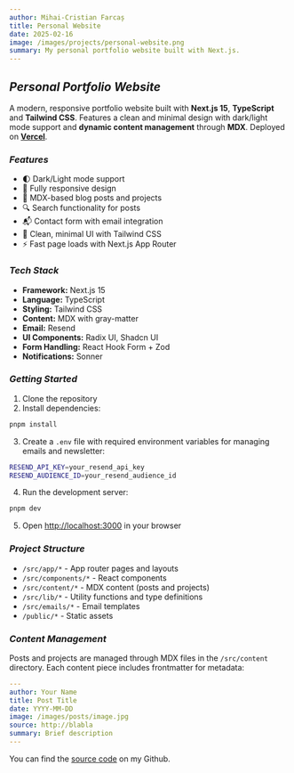```yaml
---
author: Mihai-Cristian Farcaș
title: Personal Website
date: 2025-02-16
image: /images/projects/personal-website.png
summary: My personal portfolio website built with Next.js.
---
```


## _Personal Portfolio Website_

A modern, responsive portfolio website built with **Next.js 15**, **TypeScript**
and **Tailwind CSS**. Features a clean and minimal design with dark/light mode
support and **dynamic content management** through **MDX**. Deployed on
**[Vercel](https://vercel.com)**.

### _Features_

- 🌓 Dark/Light mode support
- 📱 Fully responsive design
- 📝 MDX-based blog posts and projects
- 🔍 Search functionality for posts
- 📬 Contact form with email integration
- 🎨 Clean, minimal UI with Tailwind CSS
- ⚡ Fast page loads with Next.js App Router

### _Tech Stack_

- **Framework:** Next.js 15
- **Language:** TypeScript
- **Styling:** Tailwind CSS
- **Content:** MDX with gray-matter
- **Email:** Resend
- **UI Components:** Radix UI, Shadcn UI
- **Form Handling:** React Hook Form + Zod
- **Notifications:** Sonner

### _Getting Started_

1. Clone the repository
2. Install dependencies:

```bash
pnpm install
```

3. Create a `.env` file with required environment variables for managing emails
   and newsletter:

```bash
RESEND_API_KEY=your_resend_api_key
RESEND_AUDIENCE_ID=your_resend_audience_id
```

4. Run the development server:

```bash
pnpm dev
```

5. Open [http://localhost:3000](http://localhost:3000) in your browser

### _Project Structure_

- `/src/app/*` - App router pages and layouts
- `/src/components/*` - React components
- `/src/content/*` - MDX content (posts and projects)
- `/src/lib/*` - Utility functions and type definitions
- `/src/emails/*` - Email templates
- `/public/*` - Static assets

### _Content Management_

Posts and projects are managed through MDX files in the `/src/content`
directory. Each content piece includes frontmatter for metadata:

```yaml
---
author: Your Name
title: Post Title
date: YYYY-MM-DD
image: /images/posts/image.jpg
source: http://blabla
summary: Brief description
---
```

You can find the
[source code](https://github.com/Forquosh/portfolio-website.git) on my Github.

<ContentFooter />
